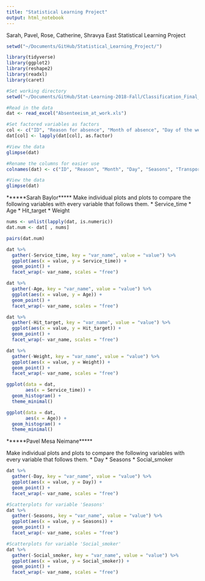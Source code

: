 ```yaml
---
title: "Statistical Learning Project"
output: html_notebook
---
```


Sarah, Pavel, Rose, Catherine, Shravya
East
Statistical Learning Project

```r
setwd("~/Documents/GitHub/Statistical_Learning_Project/")
```


```r
library(tidyverse)
library(ggplot2)
library(reshape2)
library(readxl)
library(caret)
```

```r
#Set working directory
setwd("~/Documents/GitHub/Stat-Learning-2018-Fall/Classification_Final_Data/Absenteeism_at_work_AAA/")

#Read in the data
dat <- read_excel("Absenteeism_at_work.xls")

#Set factored variables as factors
col <- c("ID", "Reason for absence", "Month of absence", "Day of the week", "Seasons", "Disciplinary failure", "Education", "Social drinker",   "Social smoker")
dat[col] <- lapply(dat[col], as.factor)

#View the data
glimpse(dat)

#Rename the columns for easier use
colnames(dat) <- c("ID", "Reason", "Month", "Day", "Seasons", "Transportation_expense", "Distance", "Service_time", "Age", "Work_load", "Hit_target", "Disciplinary_failure", "Education", "Children", "Social_drinker", "Social_smoker", "Pet", "Weight", "Height", "BMI", "Absent_time")

#View the data
glimpse(dat)
```


******Sarah Baylor*****
Make individual plots and plots to compare the following variables with every variable that follows them.
* Service_time
* Age
* Hit_target
* Weight

```r
nums <- unlist(lapply(dat, is.numeric))  
dat.num <- dat[ , nums]

pairs(dat.num)
```

```r
dat %>%
  gather(-Service_time, key = "var_name", value = "value") %>%
  ggplot(aes(x = value, y = Service_time)) +
  geom_point() +
  facet_wrap(~ var_name, scales = "free")

```

```r
dat %>%
  gather(-Age, key = "var_name", value = "value") %>%
  ggplot(aes(x = value, y = Age)) +
  geom_point() +
  facet_wrap(~ var_name, scales = "free")

```

```r
dat %>%
  gather(-Hit_target, key = "var_name", value = "value") %>%
  ggplot(aes(x = value, y = Hit_target)) +
  geom_point() +
  facet_wrap(~ var_name, scales = "free")

```

```r
dat %>%
  gather(-Weight, key = "var_name", value = "value") %>%
  ggplot(aes(x = value, y = Weight)) +
  geom_point() +
  facet_wrap(~ var_name, scales = "free")
```

```r
ggplot(data = dat,
       aes(x = Service_time)) +
  geom_histogram() +
  theme_minimal()
```

```r
ggplot(data = dat,
       aes(x = Age)) +
  geom_histogram() + 
  theme_minimal()
```

******Pavel Mesa Neimane*****

Make individual plots and plots to compare the following variables with every variable that follows them.
* Day
* Seasons
* Social_smoker

```r
dat %>%
  gather(-Day, key = "var_name", value = "value") %>%
  ggplot(aes(x = value, y = Day)) +
  geom_point() +
  facet_wrap(~ var_name, scales = "free")
```

```r
#Scatterplots for variable 'Seasons'
dat %>%
  gather(-Seasons, key = "var_name", value = "value") %>%
  ggplot(aes(x = value, y = Seasons)) +
  geom_point() +
  facet_wrap(~ var_name, scales = "free")
```

```r
#Scatterplots for variable 'Social_smoker'
dat %>%
  gather(-Social_smoker, key = "var_name", value = "value") %>%
  ggplot(aes(x = value, y = Social_smoker)) +
  geom_point() +
  facet_wrap(~ var_name, scales = "free")
```



